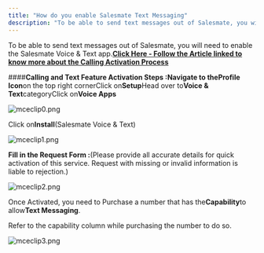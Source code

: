 ```yaml
---
title: "How do you enable Salesmate Text Messaging"
description: "To be able to send text messages out of Salesmate, you will need to enable the Salesmate Voice & Text app.[**Click Here - Follow the Article linked to..."
---
```


To be able to send text messages out of Salesmate, you will need to enable the Salesmate Voice & Text app.[**Click Here - Follow the Article linked to know more about the Calling Activation Process**](https://support.salesmate.io/hc/en-us/articles/360004733011)

####**Calling and Text Feature Activation Steps :**Navigate to the**Profile Icon**on the top right cornerClick on**Setup**Head over to**Voice & Text**categoryClick on**Voice Apps**

![mceclip0.png](./images/mceclip0-2.png)

Click on**Install**(Salesmate Voice & Text)

![mceclip1.png](./images/mceclip1.png)

**Fill in the Request Form :**(Please provide all accurate details for quick activation of this service. Request with missing or invalid information is liable to rejection.)

![mceclip2.png](./images/mceclip2.png)

Once Activated, you need to Purchase a number that has the**Capability**to allow**Text Messaging**.

Refer to the capability column while purchasing the number to do so.

![mceclip3.png](./images/mceclip3.png)
